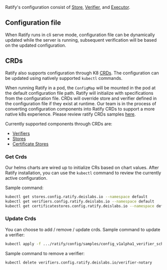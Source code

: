 Ratify's configuration consist of [Store](./Developer/store.mdx), [Verifier](./Developer/verifier.mdx),
and [Executor](./Developer/executor.mdx). 

## Configuration file
When Ratify runs in cli serve mode, configuration file can be dynamically updated while the server is running, subsequent verification will be based on the updated configuration.

## CRDs
Ratify also supports configuration through K8 [CRDs](https://kubernetes.io/docs/concepts/extend-kubernetes/api-extension/custom-resources/). The configuration can be updated using natively supported `kubectl` commands.

When running Ratify in a pod, the `ConfigMap` will be mounted in the pod at the default configuration file path. Ratify will initialize with specifications from the configuration file. CRDs will override store and verifier defined in the configuration file if they exist at runtime. Our team is in the process of converting configuration components into Ratify CRDs to support a more native k8s experience. Please review ratify CRDs samples [here](../config/samples/).

Currently supported components through CRDs are:

- [Verifiers](../docs/references/crds/verifiers.mdx)
- [Stores](../docs/references/crds/stores.mdx)
- [Certificate Stores](../docs/references/crds/certificate-stores.mdx)

### Get Crds
Our helms charts are wired up to initialize CRs based on chart values. 
After Ratify installation, you can use the `kubectl` command to review the currently active configuration.

Sample command:
```bash
kubectl get stores.config.ratify.deislabs.io --namespace default
kubectl get verifiers.config.ratify.deislabs.io --namespace default
kubectl get certificatestores.config.ratify.deislabs.io --namespace default
```
### Update Crds
You can choose to add / remove / update crds. 
Sample command to update a verifier:
```bash
kubectl apply -f .../ratify/config/samples/config_v1alpha1_verifier_schemavalidator.yaml
```
Sample command to remove a verifier:
```bash
kubectl delete verifiers.config.ratify.deislabs.io/verifier-notary 
```